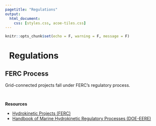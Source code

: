 ```yaml
---
pagetitle: "Regulations"
output:
  html_document:
    css: [styles.css, acoe-tiles.css]
---
```


```r
knitr::opts_chunk$set(echo = F, warning = F, message = F)
```


<h1 class="title toc-ignore">
  <a href="https://mhk-env.us/regs.html" style="text-decoration:none;">
    <span class="fas fa-arrow-circle-left"></span>
  </a>&nbsp; Regulations
</h1>


## FERC Process

Grid-connected projects fall under FERC’s regulatory process.

<br>

**Resources**

- <a href="https://www.ferc.gov/industries-data/hydropower/licensing/hydrokinetic-projects" target="_blank">Hydrokinetic Projects (FERC) </a>
- <a href="https://www.energy.gov/sites/prod/files/2020/09/f78/mhk-regulatory-processes-handbook-2020.pdf" target="_blank">Handbook of Marine Hydrokinetic Regulatory Processes (DOE-EERE)</a>
    </li>
</ul>

